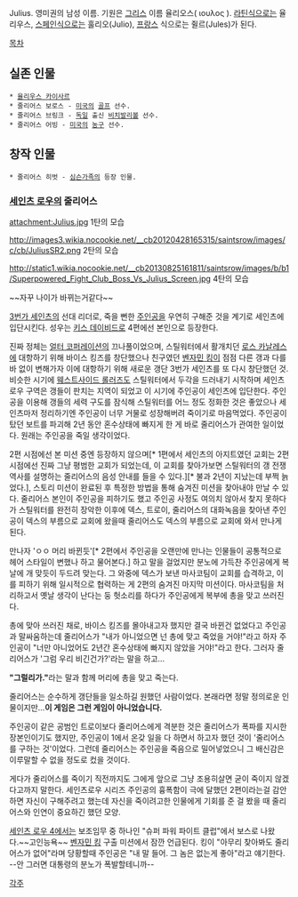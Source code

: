 Julius. 영미권의 남성 이름. 기원은 [[그리스]] 이름 율리오스( ιουλος ). [[라틴]]식으로는 율리우스, [[스페인]]식으로는 훌리오(Julio), [[프랑스]] 식으로는 쥘르(Jules)가 된다.

[[목차]]

== 실존 인물 ==
 * [[율리우스 카이사르]]
 * 줄리어스 보로스 - [[미국]]의 [[골프]] 선수.
 * 줄리어스 브링크 - [[독일]] 출신 [[비치발리볼]] 선수.
 * 줄리어스 어빙 - [[미국]]의 [[농구]] 선수.

== 창작 인물 ==
 * 줄리어스 히벗 - [[심슨가족]]의 등장 인물.

=== [[세인츠 로우]]의 줄리어스 ===
attachment:Julius.jpg
1탄의 모습

http://images3.wikia.nocookie.net/__cb20120428165315/saintsrow/images/c/cb/JuliusSR2.png
2탄의 모습

http://static1.wikia.nocookie.net/__cb20130825161811/saintsrow/images/b/b1/Superpowered_Fight_Club_Boss_Vs_Julius_Screen.jpg
4탄의 모습

~~자꾸 나이가 바뀌는거같다~~

[[3번가 세인츠]]의 선대 리더로, 죽을 뻔한 [[주인공(세인츠 로우 시리즈)|주인공]]을 우연히 구해준 것을 계기로 세인츠에 입단시킨다. 성우는 [[키스 데이비드]]로 4편에선 본인으로 등장한다.

진짜 정체는 [[얼터 코퍼레이션]]의 끄나풀이었으며, 스틸워터에서 활개치던 [[로스 카날레스]]에 대항하기 위해 바이스 킹즈를 창단했으나 친구였던 [[벤자민 킹]]이 점점 다른 갱과 다를 바 없이 변해가자 이에 대항하기 위해 새로운 갱단 3번가 세인츠를 또 다시 창단했던 것. 비슷한 시기에 [[웨스트사이드 롤러즈]]도 스틸워터에서 두각을 드러내기 시작하며 세인츠 로우 구역은 갱들이 판치는 지역이 되었고 이 시기에 주인공이 세인츠에 입단한다. 주인공을 이용해 갱들의 세력 구도를 잠식해 스틸워터를 어느 정도 정화한 것은 좋았으나 세인츠마저 정리하기엔 주인공이 너무 거물로 성장해버려 죽이기로 마음먹었다. 주인공이 탔던 보트를 파괴해 2년 동안 혼수상태에 빠지게 한 게 바로 줄리어스가 관여한 일이었다. 원래는 주인공을 죽일 생각이었다.

2편 시점에선 본 미션 중엔 등장하지 않으며[* 1편에서 세인츠의 아지트였던 교회는 2편 시점에선 진짜 그냥 평범한 교회가 되었는데, 이 교회를 찾아가보면 스틸워터의 갱 전쟁 역사를 설명하는 줄리어스의 음성 안내를 들을 수 있다.][* 불과 2년이 지났는데 부쩍 늙었다.], 스토리 미션이 완료된 후 특정한 방법을 통해 숨겨진 미션을 찾아내야 만날 수 있다. 줄리어스 본인이 주인공을 피하기도 했고 주인공 사정도 여의치 않아서 찾지 못하다가 스틸워터를 완전히 장악한 이후에 덱스, 트로이, 줄리어스의 대화녹음을 찾아낸 주인공이 덱스의 부름으로 교회에 왔을때 줄리어스도 덱스의 부름으로 교회에 와서 만나게 된다.

만나자 'ㅇㅇ 머리 바뀐듯'[* 2편에서 주인공을 오랜만에 만나는 인물들이 공통적으로 헤어 스타일이 변했나 하고 물어본다.] 하고 말을 걸었지만 분노에 가득찬 주인공에게 복날에 개 맞듯이 두드려 맞는다. 그 와중에 덱스가 보낸 마사코팀이 교회를 습격하고, 이를 피하기 위해 일시적으로 협력하는 게 2편의 숨겨진 마지막 미션이다. 마사코팀을 처리하고서 옛날 생각이 난다는 둥 헛소리를 하다가 주인공에게 복부에 총을 맞고 쓰러진다.

총에 맞아 쓰러진 채로, 바이스 킹즈를 몰아내고자 했지만 결국 바뀐건 없었다고 주인공과 말싸움하는데 줄리어스가 "내가 아니었으면 넌 총에 맞고 죽었을 거야!"라고 하자 주인공이 "너만 아니었어도 2년간 혼수상태에 빠지지 않았을 거야!"라고 한다. 그러자 줄리어스가 '그럼 우리 비긴건가?'라는 말을 하고...

'''"그럴리가."'''라는 말과 함께 머리에 총을 맞고 죽는다.

줄리어스는 순수하게 갱단들을 일소하길 원했던 사람이었다. 본래라면 정말 정의로운 인물이지만...'''이 게임은 그런 게임이 아니었습니다.'''

주인공이 같은 공범인 트로이보다 줄리어스에게 격분한 것은 줄리어스가 폭파를 지시한 장본인이기도 했지만, 주인공이 1에서 온갖 일을 다 하면서 하고자 했던 것이 '줄리어스를 구하는 것'이었다. 그런데 줄리어스는 주인공을 죽음으로 밀어넣었으니 그 배신감은 이루말할 수 없을 정도로 컸을 것이다.

게다가 줄리어스를 죽이기 직전까지도 그에게 앞으로 그냥 조용히살면 굳이 죽이지 않겠다고까지 말한다. 세인츠로우 시리즈 주인공의 흉폭함이 극에 달했던 2편이라는걸 감안하면 자신이 구해주려고 했는데 자신을 죽이려고한 인물에게 기회를 준 걸 봤을 때 줄리어스와 인연이 중요하긴 했던 모양.

[[세인츠 로우 4]]에서는 보조임무 중 하나인 "슈퍼 파워 파이트 클럽"에서 보스로 나왔다.~~고인능욕~~ [[벤자민 킹]] 구출 미션에서 잠깐 언급된다. 킹이 "아무리 찾아봐도 줄리어스가 없어"라며 당황할때 주인공은 "내 말 들어. 그 놈은 없는게 좋아"라고 얘기한다. --안 그러면 대통령의 분노가 폭발할테니까--

[[각주]]

